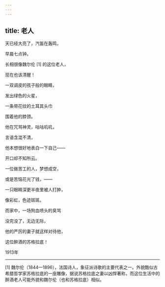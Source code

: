 ```yaml
---
---
---
```

title: 老人
---




天已经大亮了，汽笛在轰鸣，

早晨七点钟。

长相很像魏尔伦 [1] 的这位老人，

现在也该清醒！





一双调皮的孩子般的眼睛，

发出绿色的火星，

一条带花纹的土耳其头巾

围着他的脖颈。





他在咒骂神灵，咕咕叽叽，

言语含混不清，

他本想很好地表白一下自己——

开口却不知所云。





一位做苦工的人，梦想成空，

或是苦恼花光了钱，——

一只眼睛深更半夜里被人打肿，

像彩虹，色迹斑斑。





而家中，一场狗血喷头的臭骂

没完没了，无边无际，

他的严厉的妻子就这样对待他，

这位醉酒的苏格拉底！

1913年



* * *



[1] 魏尔伦（1844—1896），法国诗人，象征派诗歌的主要代表之一。外貌酷似古希腊哲学家苏格拉底的一座雕像，据说苏格拉底之妻以凶悍著称，而这位生活中的醉酒老人可能外貌和魏尔伦（也和苏格拉底）相似。